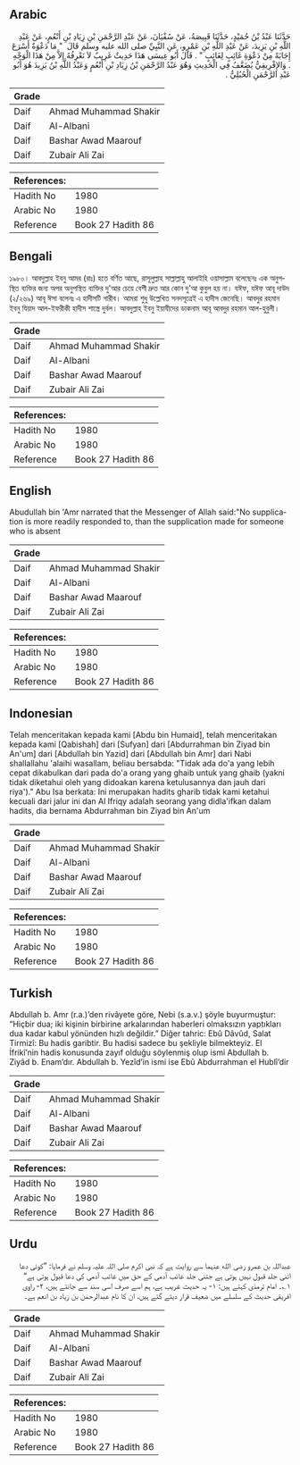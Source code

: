 ## Arabic


<div dir="rtl" lang="ar" style={{fontSize:'larger',backgroundColor:'#f8f9fa',padding:20}}>
حَدَّثَنَا عَبْدُ بْنُ حُمَيْدٍ، حَدَّثَنَا قَبِيصَةُ، عَنْ سُفْيَانَ، عَنْ عَبْدِ الرَّحْمَنِ بْنِ زِيَادِ بْنِ أَنْعُمٍ، عَنْ عَبْدِ اللَّهِ بْنِ يَزِيدَ، عَنْ عَبْدِ اللَّهِ بْنِ عَمْرٍو، عَنِ النَّبِيِّ صلى الله عليه وسلم قَالَ ‏ "‏ مَا دَعْوَةٌ أَسْرَعَ إِجَابَةً مِنْ دَعْوَةِ غَائِبٍ لِغَائِبٍ ‏"‏ ‏.‏ قَالَ أَبُو عِيسَى هَذَا حَدِيثٌ غَرِيبٌ لاَ نَعْرِفُهُ إِلاَّ مِنْ هَذَا الْوَجْهِ ‏.‏ وَالإِفْرِيقِيُّ يُضَعَّفُ فِي الْحَدِيثِ وَهُوَ عَبْدُ الرَّحْمَنِ بْنُ زِيَادِ بْنِ أَنْعُمٍ وَعَبْدُ اللَّهِ بْنُ يَزِيدَ هُوَ أَبُو عَبْدِ الرَّحْمَنِ الْحُبُلِيُّ ‏.‏
</div>
<div style={{backgroundColor:'#f8f9fa',padding:20, marginBottom: 10}}><table> <thead> <tr> <th>Grade</th> <th></th> </tr> </thead> <tbody> <tr><td>Daif</td><td>Ahmad Muhammad Shakir</td></tr><tr><td>Daif</td><td>Al-Albani</td></tr><tr><td>Daif</td><td>Bashar Awad Maarouf</td></tr><tr><td>Daif</td><td>Zubair Ali Zai</td></tr></tbody></table><table> <thead> <tr> <th>References:</th> <th></th> </tr> </thead> <tbody><tr><td>Hadith No</td><td>1980</td></tr><tr><td>Arabic No</td><td>1980</td></tr><tr><td>Reference</td><td>Book 27 Hadith 86</td></tr></tbody></table></div>

## Bengali


<div dir="ltr" lang="bn" style={{fontSize:'larger',backgroundColor:'#f8f9fa',padding:20}}>
১৯৮০। আবদুল্লাহ ইবনু আমর (রাঃ) হতে বর্ণিত আছে, রাসূলুল্লাহ সাল্লাল্লাহু আলাইহি ওয়াসাল্লাম বলেছেনঃ এক অনুপস্থিত ব্যক্তির জন্য অপর অনুপস্থিত ব্যক্তির দু'আর চেয়ে বেশী দ্রুত আর কোন দু'আ কুবুল হয় না। যঈফ, যঈফ আবূ দাউদ (২/২৬৯) আবূ ঈসা বলেনঃ এ হাদীসটি গারীব। আমরা শুধু উল্লেখিত সনদসূত্রেই এ হাদীস জেনেছি। আবদুর রহমান ইবনু যিয়াদ আল-ইফরীকী হাদীস শাস্ত্রে দুর্বল। আবদুল্লাহ ইবনু ইয়াযীদের ডাকনাম আবূ আবদুর রহমান আল-হুবুলী।
</div>
<div style={{backgroundColor:'#f8f9fa',padding:20, marginBottom: 10}}><table> <thead> <tr> <th>Grade</th> <th></th> </tr> </thead> <tbody> <tr><td>Daif</td><td>Ahmad Muhammad Shakir</td></tr><tr><td>Daif</td><td>Al-Albani</td></tr><tr><td>Daif</td><td>Bashar Awad Maarouf</td></tr><tr><td>Daif</td><td>Zubair Ali Zai</td></tr></tbody></table><table> <thead> <tr> <th>References:</th> <th></th> </tr> </thead> <tbody><tr><td>Hadith No</td><td>1980</td></tr><tr><td>Arabic No</td><td>1980</td></tr><tr><td>Reference</td><td>Book 27 Hadith 86</td></tr></tbody></table></div>

## English


<div dir="ltr" lang="en" style={{fontSize:'larger',backgroundColor:'#f8f9fa',padding:20}}>
Abudullah bin 'Amr narrated that the Messenger of Allah said:"No supplication is more readily responded to, than the supplication made for someone who is absent
</div>
<div style={{backgroundColor:'#f8f9fa',padding:20, marginBottom: 10}}><table> <thead> <tr> <th>Grade</th> <th></th> </tr> </thead> <tbody> <tr><td>Daif</td><td>Ahmad Muhammad Shakir</td></tr><tr><td>Daif</td><td>Al-Albani</td></tr><tr><td>Daif</td><td>Bashar Awad Maarouf</td></tr><tr><td>Daif</td><td>Zubair Ali Zai</td></tr></tbody></table><table> <thead> <tr> <th>References:</th> <th></th> </tr> </thead> <tbody><tr><td>Hadith No</td><td>1980</td></tr><tr><td>Arabic No</td><td>1980</td></tr><tr><td>Reference</td><td>Book 27 Hadith 86</td></tr></tbody></table></div>

## Indonesian


<div dir="ltr" lang="id" style={{fontSize:'larger',backgroundColor:'#f8f9fa',padding:20}}>
Telah menceritakan kepada kami [Abdu bin Humaid], telah menceritakan kepada kami [Qabishah] dari [Sufyan] dari [Abdurrahman bin Ziyad bin An'um] dari [Abdullah bin Yazid] dari [Abdullah bin Amr] dari Nabi shallallahu 'alaihi wasallam, beliau bersabda: "Tidak ada do'a yang lebih cepat dikabulkan dari pada do'a orang yang ghaib untuk yang ghaib (yakni tidak diketahui oleh yang didoakan karena ketulusannya dan jauh dari riya')." Abu Isa berkata: Ini merupakan hadits gharib tidak kami ketahui kecuali dari jalur ini dan Al Ifriqy adalah seorang yang didla'ifkan dalam hadits, dia bernama Abdurrahman bin Ziyad bin An'um
</div>
<div style={{backgroundColor:'#f8f9fa',padding:20, marginBottom: 10}}><table> <thead> <tr> <th>Grade</th> <th></th> </tr> </thead> <tbody> <tr><td>Daif</td><td>Ahmad Muhammad Shakir</td></tr><tr><td>Daif</td><td>Al-Albani</td></tr><tr><td>Daif</td><td>Bashar Awad Maarouf</td></tr><tr><td>Daif</td><td>Zubair Ali Zai</td></tr></tbody></table><table> <thead> <tr> <th>References:</th> <th></th> </tr> </thead> <tbody><tr><td>Hadith No</td><td>1980</td></tr><tr><td>Arabic No</td><td>1980</td></tr><tr><td>Reference</td><td>Book 27 Hadith 86</td></tr></tbody></table></div>

## Turkish


<div dir="ltr" lang="tr" style={{fontSize:'larger',backgroundColor:'#f8f9fa',padding:20}}>
Abdullah b. Amr (r.a.)’den rivâyete göre, Nebi (s.a.v.) şöyle buyurmuştur: “Hiçbir dua; iki kişinin birbirine arkalarından haberleri olmaksızın yaptıkları dua kadar kabul yönünden hızlı değildir.” Diğer tahric: Ebû Dâvûd, Salat Tirmizî: Bu hadis garibtir. Bu hadisi sadece bu şekliyle bilmekteyiz. El İfrikî’nin hadis konusunda zayıf olduğu söylenmiş olup ismi Abdullah b. Ziyâd b. Enam’dır. Abdullah b. Yezîd’in ismi ise Ebû Abdurrahman el Hublî’dir
</div>
<div style={{backgroundColor:'#f8f9fa',padding:20, marginBottom: 10}}><table> <thead> <tr> <th>Grade</th> <th></th> </tr> </thead> <tbody> <tr><td>Daif</td><td>Ahmad Muhammad Shakir</td></tr><tr><td>Daif</td><td>Al-Albani</td></tr><tr><td>Daif</td><td>Bashar Awad Maarouf</td></tr><tr><td>Daif</td><td>Zubair Ali Zai</td></tr></tbody></table><table> <thead> <tr> <th>References:</th> <th></th> </tr> </thead> <tbody><tr><td>Hadith No</td><td>1980</td></tr><tr><td>Arabic No</td><td>1980</td></tr><tr><td>Reference</td><td>Book 27 Hadith 86</td></tr></tbody></table></div>

## Urdu


<div dir="rtl" lang="ur" style={{fontSize:'larger',backgroundColor:'#f8f9fa',padding:20}}>
عبداللہ بن عمرو رضی الله عنہما سے روایت ہے کہ نبی اکرم صلی اللہ علیہ وسلم نے فرمایا: ”کوئی دعا اتنی جلد قبول نہیں ہوتی ہے جتنی جلد غائب آدمی کے حق میں غائب آدمی کی دعا قبول ہوتی ہے“ ۱؎۔ امام ترمذی کہتے ہیں: ۱- یہ حدیث غریب ہے، ہم اسے صرف اسی سند سے جانتے ہیں، ۲- راوی افریقی حدیث کے سلسلے میں ضعیف قرار دیئے گئے ہیں، ان کا نام عبدالرحمٰن بن زیاد بن انعم ہے۔
</div>
<div style={{backgroundColor:'#f8f9fa',padding:20, marginBottom: 10}}><table> <thead> <tr> <th>Grade</th> <th></th> </tr> </thead> <tbody> <tr><td>Daif</td><td>Ahmad Muhammad Shakir</td></tr><tr><td>Daif</td><td>Al-Albani</td></tr><tr><td>Daif</td><td>Bashar Awad Maarouf</td></tr><tr><td>Daif</td><td>Zubair Ali Zai</td></tr></tbody></table><table> <thead> <tr> <th>References:</th> <th></th> </tr> </thead> <tbody><tr><td>Hadith No</td><td>1980</td></tr><tr><td>Arabic No</td><td>1980</td></tr><tr><td>Reference</td><td>Book 27 Hadith 86</td></tr></tbody></table></div>